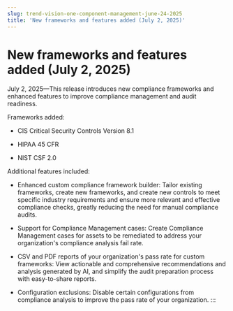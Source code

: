 ```yaml
---
slug: trend-vision-one-component-management-june-24-2025
title: 'New frameworks and features added (July 2, 2025)'
---
```

# New frameworks and features added (July 2, 2025)

July 2, 2025—This release introduces new compliance frameworks and enhanced features to improve compliance management and audit readiness.

Frameworks added:

- CIS Critical Security Controls Version 8.1

- HIPAA 45 CFR

- NIST CSF 2.0

Additional features included:

- Enhanced custom compliance framework builder: Tailor existing frameworks, create new frameworks, and create new controls to meet specific industry requirements and ensure more relevant and effective compliance checks, greatly reducing the need for manual compliance audits.

- Support for Compliance Management cases: Create Compliance Management cases for assets to be remediated to address your organization's compliance analysis fail rate.

- CSV and PDF reports of your organization's pass rate for custom frameworks: View actionable and comprehensive recommendations and analysis generated by AI, and simplify the audit preparation process with easy-to-share reports.

- Configuration exclusions: Disable certain configurations from compliance analysis to improve the pass rate of your organization.
:::
